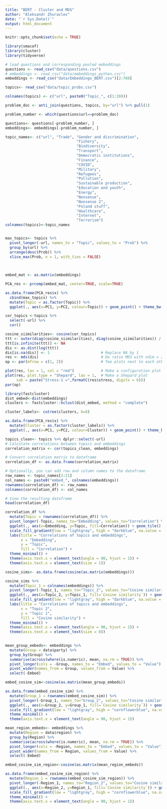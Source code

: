 ---
title: "BERT - Cluster and MDS"
author: "Aleksandr Zhuravlev"
date: "`r Sys.Date()`"
output: html_document
---

```{r setup, include=FALSE}
knitr::opts_chunk$set(echo = TRUE)
```

```{r libraries}
library(smacof)
library(cluster)
library(tidyverse)
```

```{r data, message=FALSE, warning=FALSE}
# load questions and corresponding pooled embeddings
questions <- read_csv("data/questions.csv")
# embeddings <- read_csv("data/embeddings_python.csv")
embeddings <- read_csv("data/Embeddings_BERT.csv")[2:769]

topics<- read_csv("data/topic_probs.csv")

colnames(topics) <- c("url", paste0("Topic_", c(1:20)))

```

```{r smart merge}

problem_doc <- anti_join(questions, topics, by="url") %>% pull(1)

problem_number <- which(questions$url==problem_doc)

questions<- questions[-problem_number, ]
embeddings<- embeddings[-problem_number, ]
```

```{r pre-process topics}

topic_names<- c("url", "Trade", "Gender and discrimination",
                                "Fishery",
                                "Biodiversity",
                                "Transport",
                                "Democratic institutions",
                                "Finance",
                                "COVID",
                                "Military",
                                "Refugees",
                                "Pollution",
                                "Sustainable production",
                                "Education and youth",
                                "Energy",
                                "Nonsense",
                                "Nonsense 2",
                                "Poland stuff",
                                "Healthcare",
                                "Internet",
                                "Terrorism")
colnames(topics)<-topic_names 


max_topics<- topics %>%
  pivot_longer(-url, names_to = "Topic", values_to = "Prob") %>%
  group_by(url) %>%
  arrange(desc(Prob)) %>%
  slice_max(Prob, n = 1, with_ties = FALSE)
  
  
```

```{r train PCA}

embed_mat <- as.matrix(embeddings)

PCA_res <- prcomp(embed_mat, center=TRUE, scale=TRUE)

```

```{r visualise PCA}
as.data.frame(PCA_res$x) %>%
  cbind(max_topics) %>%
  mutate(Topic = as.factor(Topic)) %>%
  ggplot(., aes(x=PC1, y=PC2, colour=Topic)) + geom_point() + theme_bw() 
```


```{r MDS, eval=FALSE}
cor_topics <-topics %>%
  select(-url) %>%
  cor()

cosine_siimilarities<- cosine(cor_topics)
ttt <- outer(diag(cosine_siimilarities), diag(cosine_siimilarities)) / (cosine_siimilarities * t(cosine_siimilarities))
ttt[is.infinite(ttt)] <- NA
dis <- as.dist(log(ttt)) 
dis[is.na(dis)] <- 1                       # Replace NA by 1
res <- mds(dis)                            # Do ratio MDS with ndim = 2
op <- par(mfrow = c(1, 2))                 # Two plots next to each other

plot(res, las = 1, col = "red")            # Make a configuration plot
plot(res, plot.type = "Shepard", las = 1,  # Make a Shepard plot
     sub = paste("Stress-1 =",formatC(res$stress, digits = 6)))
par(op) 
```


```{r clusters, eval=FALSE}
library(fastcluster)
dist_embed<-dist(embeddings)
clusters <- fastcluster::hclust(dist_embed, method = "complete")
```

```{r visualise clusters, eval=FALSE}
cluster_labels<- cutree(clusters, k=8)

as.data.frame(PCA_res$x) %>%
  mutate(Cluster = as.factor(cluster_labels)) %>%
  ggplot(., aes(x=PC1, y=PC2, colour=Cluster)) + geom_point() + theme_bw() 
```

```{r cor_plot, eval=FALSE}

topics_clean<- topics %>% dplyr::select(-url)
# Calculate correlations between topics and embeddings
correlation_matrix <- cor(topics_clean, embeddings)

# Convert correlation matrix to dataframe
correlation_df <- as.data.frame(correlation_matrix)

# Optionally, you can add row and column names to the dataframe
row_names <- topic_names[2:21]
col_names <- paste0("embed_", colnames(embeddings))
rownames(correlation_df) <- row_names
colnames(correlation_df) <- col_names

# View the resulting dataframe
head(correlation_df)

correlation_df %>%
  mutate(Topic = rownames(correlation_df)) %>%
  pivot_longer(-Topic, names_to="Embedding", values_to="Correlation") %>%
  ggplot(., aes(x=Embedding, y=Topic, fill=Correlation)) + geom_tile() +
  scale_fill_gradient(low = "lightgray", high = "darkblue", na.value = "grey50") +
  labs(title = "Correlations of topics and embeddings",
       x = "Embedding",
       y = "Topic",
       fill = "Correlation") +
  theme_minimal() +
  theme(axis.text.x = element_text(angle = 90, hjust = 1)) +
  theme(axis.text.x = element_text(size = 1))
```
```{r plot cosine similarities, eval=FALSE}
cosine_sims<- as.data.frame(cosine(as.matrix(embeddings))) 

cosine_sims %>%
  mutate(Topic_1 = colnames(embeddings)) %>%
  pivot_longer(-Topic_1, names_to="Topic_2", values_to="Cosine similarity") %>%
  ggplot(., aes(x=Topic_2, y=Topic_1, fill=`Cosine similarity`)) + geom_tile() +
  scale_fill_gradient(low = "lightgray", high = "darkblue", na.value = "grey50") +
  labs(title = "Correlations of topics and embeddings",
       x = "Topic 2",
       y = "Topic 1",
       fill = "Cosine similarity") +
  theme_minimal() +
  theme(axis.text.x = element_text(angle = 90, hjust = 1)) +
  theme(axis.text.x = element_text(size = 8))
  
```
```{r Summed Embeddings - Groups}
mean_group_embeds<- embeddings %>%
  mutate(Group = data$party) %>%
  group_by(Group) %>%
  summarise(across(where(is.numeric), mean, na.rm = TRUE)) %>%
  pivot_longer(cols = -Group, names_to = "Embed", values_to = "Value") %>%
  pivot_wider(names_from = Group, values_from = Value) %>%
  select(-Embed)

```

```{r cosine_similarities - Groups}
embed_cosine_sim<-cosine(as.matrix(mean_group_embeds))

as.data.frame(embed_cosine_sim) %>%
  mutate(Group_1 = rownames(embed_cosine_sim)) %>%
  pivot_longer(-Group_1, names_to="Group_2", values_to="Cosine similarity") %>%
  ggplot(., aes(x=Group_2, y=Group_1, fill=`Cosine similarity`)) + geom_tile() +
  scale_fill_gradient(low = "lightgray", high = "cornflowerblue", na.value = "grey50") +
  theme_minimal() +
  theme(axis.text.x = element_text(angle = 90, hjust = 1))
```

```{r Summed Embeddings - Region}
mean_region_embeds<- embeddings %>%
  mutate(Region = data$region) %>%
  group_by(Region) %>%
  summarise(across(where(is.numeric), mean, na.rm = TRUE)) %>%
  pivot_longer(cols = -Region, names_to = "Embed", values_to = "Value") %>%
  pivot_wider(names_from = Region, values_from = Value) %>%
  select(-Embed)

```

```{r cosine_similarities - Region}
embed_cosine_sim_region<-cosine(as.matrix(mean_region_embeds))

as.data.frame(embed_cosine_sim_region) %>%
  mutate(Region_1 = rownames(embed_cosine_sim_region)) %>%
  pivot_longer(-Region_1, names_to="Region_2", values_to="Cosine similarity") %>%
  ggplot(., aes(x=Region_2, y=Region_1, fill=`Cosine similarity`)) + geom_tile() +
  scale_fill_gradient(low = "lightgray", high = "cornflowerblue", na.value = "grey50") +
  theme_minimal() +
  theme(axis.text.x = element_text(angle = 90, hjust = 1))
```